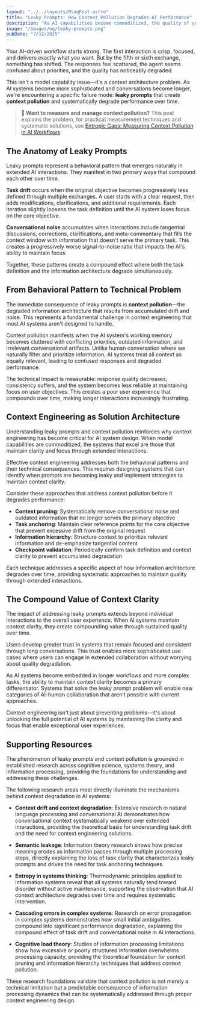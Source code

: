```yaml
---
layout: "../../layouts/BlogPost.astro"
title: "Leaky Prompts: How Context Pollution Degrades AI Performance"
description: "As AI capabilities become commoditized, the quality of your context architecture determines success. Understanding how leaky prompts create context pollution is essential for building AI systems that maintain focus and deliver consistent value."
image: "/images/og/leaky-prompts.png"
pubDate: "7/12/2025"
---
```


Your AI-driven workflow starts strong. The first interaction is crisp, focused, and delivers exactly what you want. But by the fifth or sixth exchange, something has shifted. The responses feel scattered, the agent seems confused about priorities, and the quality has noticeably degraded.

This isn't a model capability issue—it's a context architecture problem. As AI systems become more sophisticated and conversations become longer, we're encountering a specific failure mode: **leaky prompts** that create **context pollution** and systematically degrade performance over time.

> **🔗 Want to measure and manage context pollution?** This post explains the problem, for practical measurement techniques and systematic solutions, see [Entropic Gaps: Measuring Context Pollution in AI Workflows](/blog/measuring-context-pollution).

## The Anatomy of Leaky Prompts

Leaky prompts represent a behavioral pattern that emerges naturally in extended AI interactions. They manifest in two primary ways that compound each other over time.

**Task drift** occurs when the original objective becomes progressively less defined through multiple exchanges. A user starts with a clear request, then adds modifications, clarifications, and additional requirements. Each iteration slightly loosens the task definition until the AI system loses focus on the core objective.

**Conversational noise** accumulates when interactions include tangential discussions, corrections, clarifications, and meta-commentary that fills the context window with information that doesn't serve the primary task. This creates a progressively worse signal-to-noise ratio that impacts the AI's ability to maintain focus.

Together, these patterns create a compound effect where both the task definition and the information architecture degrade simultaneously.

## From Behavioral Pattern to Technical Problem

The immediate consequence of leaky prompts is **context pollution**—the degraded information architecture that results from accumulated drift and noise. This represents a fundamental challenge in context engineering that most AI systems aren't designed to handle.

Context pollution manifests when the AI system's working memory becomes cluttered with conflicting priorities, outdated information, and irrelevant conversational artifacts. Unlike human conversation where we naturally filter and prioritize information, AI systems treat all context as equally relevant, leading to confused responses and degraded performance.

The technical impact is measurable: response quality decreases, consistency suffers, and the system becomes less reliable at maintaining focus on user objectives. This creates a poor user experience that compounds over time, making longer interactions increasingly frustrating.

## Context Engineering as Solution Architecture

Understanding leaky prompts and context pollution reinforces why context engineering has become critical for AI system design. When model capabilities are commoditized, the systems that excel are those that maintain clarity and focus through extended interactions.

Effective context engineering addresses both the behavioral patterns and their technical consequences. This requires designing systems that can identify when prompts are becoming leaky and implement strategies to maintain context clarity.

Consider these approaches that address context pollution before it degrades performance:

* **Context pruning**: Systematically remove conversational noise and outdated information that no longer serves the primary objective
* **Task anchoring**: Maintain clear reference points for the core objective that prevent excessive drift from the original request
* **Information hierarchy**: Structure context to prioritize relevant information and de-emphasize tangential content
* **Checkpoint validation**: Periodically confirm task definition and context clarity to prevent accumulated degradation

Each technique addresses a specific aspect of how information architecture degrades over time, providing systematic approaches to maintain quality through extended interactions.

## The Compound Value of Context Clarity

The impact of addressing leaky prompts extends beyond individual interactions to the overall user experience. When AI systems maintain context clarity, they create compounding value through sustained quality over time.

Users develop greater trust in systems that remain focused and consistent through long conversations. This trust enables more sophisticated use cases where users can engage in extended collaboration without worrying about quality degradation.

As AI systems become embedded in longer workflows and more complex tasks, the ability to maintain context clarity becomes a primary differentiator. Systems that solve the leaky prompt problem will enable new categories of AI-human collaboration that aren't possible with current approaches.

Context engineering isn't just about preventing problems—it's about unlocking the full potential of AI systems by maintaining the clarity and focus that enable exceptional user experiences.

## Supporting Resources

The phenomenon of leaky prompts and context pollution is grounded in established research across cognitive science, systems theory, and information processing, providing the foundations for understanding and addressing these challenges.

The following research areas most directly illuminate the mechanisms behind context degradation in AI systems:

* **Context drift and context degradation**: Extensive research in natural language processing and conversational AI demonstrates how conversational context systematically weakens over extended interactions, providing the theoretical basis for understanding task drift and the need for context engineering solutions.

* **Semantic leakage**: Information theory research shows how precise meaning erodes as information passes through multiple processing steps, directly explaining the loss of task clarity that characterizes leaky prompts and drives the need for task anchoring techniques.

* **Entropy in systems thinking**: Thermodynamic principles applied to information systems reveal that all systems naturally tend toward disorder without active maintenance, supporting the observation that AI context architecture degrades over time and requires systematic intervention.

* **Cascading errors in complex systems**: Research on error propagation in complex systems demonstrates how small initial ambiguities compound into significant performance degradation, explaining the compound effect of task drift and conversational noise in AI interactions.

* **Cognitive load theory**: Studies of information processing limitations show how excessive or poorly structured information overwhelms processing capacity, providing the theoretical foundation for context pruning and information hierarchy techniques that address context pollution.

These research foundations validate that context pollution is not merely a technical limitation but a predictable consequence of information processing dynamics that can be systematically addressed through proper context engineering design.
